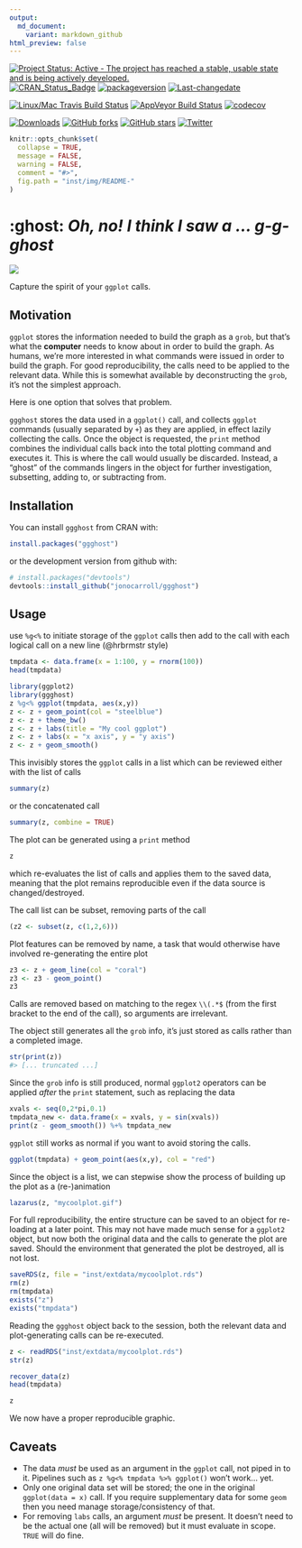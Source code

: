 ```yaml
---
output:
  md_document:
    variant: markdown_github
html_preview: false
---
```


[![Project Status: Active - The project has reached a stable, usable state and is being actively developed.](http://www.repostatus.org/badges/latest/active.svg)](http://www.repostatus.org/#active)
[![CRAN_Status_Badge](http://www.r-pkg.org/badges/version/ggghost)](https://cran.r-project.org/package=ggghost)
[![packageversion](https://img.shields.io/badge/Package%20version-0.1.0-orange.svg?style=flat-square)](commits/master)
[![Last-changedate](https://img.shields.io/badge/last%20change-`r gsub('-', '--', Sys.Date())`-yellowgreen.svg)](/commits/master)

[![Linux/Mac Travis Build Status](https://img.shields.io/travis/jonocarroll/ggghost/master.svg?label=Mac%20OSX%20%26%20Linux)](https://travis-ci.org/jonocarroll/ggghost)
[![AppVeyor Build Status](https://img.shields.io/appveyor/ci/jonocarroll/ggghost/master.svg?label=Windows)](https://ci.appveyor.com/project/jonocarroll/ggghost)
[![codecov](https://codecov.io/gh/jonocarroll/ggghost/branch/master/graph/badge.svg)](https://codecov.io/gh/jonocarroll/ggghost)

[![Downloads](http://cranlogs.r-pkg.org/badges/ggghost)](http://www.r-pkg.org/pkg/ggghost)
[![GitHub forks](https://img.shields.io/github/forks/jonocarroll/ggghost.svg)](https://github.com/jonocarroll/ggghost/network)
[![GitHub stars](https://img.shields.io/github/stars/jonocarroll/ggghost.svg)](https://github.com/jonocarroll/ggghost/stargazers)
[![Twitter](https://img.shields.io/twitter/url/https/github.com/jonocarroll/ggghost.svg?style=social)](https://twitter.com/intent/tweet?text=Wow:&url=%5Bobject%20Object%5D)

<!-- README.md is generated from README.Rmd. Please edit that file -->

```r
knitr::opts_chunk$set(
  collapse = TRUE,
  message = FALSE,
  warning = FALSE,
  comment = "#>",
  fig.path = "inst/img/README-"
)
```

# :ghost:  _Oh, no! I think I saw a ... g-g-ghost_

![](https://github.com/jonocarroll/ggghost/raw/master/inst/img/scooby.gif)

Capture the spirit of your `ggplot` calls.

## Motivation

`ggplot` stores the information needed to build the graph as a `grob`, but that's what the **computer** needs to know about in order to build the graph. As humans, we're more interested in what commands were issued in order to build the graph. For good reproducibility, the calls need to be applied to the relevant data. While this is somewhat available by deconstructing the `grob`, it's not the simplest approach. 

Here is one option that solves that problem.

`ggghost` stores the data used in a `ggplot()` call, and collects `ggplot` commands (usually separated by `+`) as they are applied, in effect lazily collecting the calls. Once the object is requested, the `print` method combines the individual calls back into the total plotting command and executes it. This is where the call would usually be discarded. Instead, a "ghost" of the commands lingers in the object for further investigation, subsetting, adding to, or subtracting from.

## Installation

You can install `ggghost` from CRAN with:

```r
install.packages("ggghost")
```
or the development version from github with:

```r
# install.packages("devtools")
devtools::install_github("jonocarroll/ggghost")
```

## Usage

use `%g<%` to initiate storage of the `ggplot` calls then add to the call with each logical call on a new line (@hrbrmstr style)

```r
tmpdata <- data.frame(x = 1:100, y = rnorm(100))
head(tmpdata)
```

```r
library(ggplot2)
library(ggghost)
z %g<% ggplot(tmpdata, aes(x,y))
z <- z + geom_point(col = "steelblue")
z <- z + theme_bw()
z <- z + labs(title = "My cool ggplot")
z <- z + labs(x = "x axis", y = "y axis")
z <- z + geom_smooth()
```

This invisibly stores the `ggplot` calls in a list which can be reviewed either with the list of calls
```r
summary(z)
```

or the concatenated call
```r
summary(z, combine = TRUE)
```

The plot can be generated using a `print` method
```r
z
```

which re-evaluates the list of calls and applies them to the saved data, meaning that the plot remains reproducible even if the data source is changed/destroyed.

The call list can be subset, removing parts of the call
```r
(z2 <- subset(z, c(1,2,6)))
```

Plot features can be removed by name, a task that would otherwise have involved re-generating the entire plot
```r
z3 <- z + geom_line(col = "coral")
z3 <- z3 - geom_point()
z3
```

Calls are removed based on matching to the regex `\\(.*$` (from the first bracket to the end of the call), so arguments are irrelevant.

The object still generates all the `grob` info, it's just stored as calls rather than a completed image.
```r
str(print(z))
#> [... truncated ...]
```

Since the `grob` info is still produced, normal `ggplot2` operators can be applied *after* the `print` statement, such as replacing the data
```r
xvals <- seq(0,2*pi,0.1)
tmpdata_new <- data.frame(x = xvals, y = sin(xvals))
print(z - geom_smooth()) %+% tmpdata_new
```

`ggplot` still works as normal if you want to avoid storing the calls.
```r
ggplot(tmpdata) + geom_point(aes(x,y), col = "red")
```

Since the object is a list, we can stepwise show the process of building up the plot as a (re-)animation
```r
lazarus(z, "mycoolplot.gif")
```

For full reproducibility, the entire structure can be saved to an object for re-loading at a later point. This may not have made much sense for a `ggplot2` object, but now both the original data and the calls to generate the plot are saved. Should the environment that generated the plot be destroyed, all is not lost.
```r
saveRDS(z, file = "inst/extdata/mycoolplot.rds")
rm(z)
rm(tmpdata)
exists("z")
exists("tmpdata")
```

Reading the `ggghost` object back to the session, both the relevant data and plot-generating calls can be re-executed. 
```r
z <- readRDS("inst/extdata/mycoolplot.rds")
str(z)

recover_data(z)
head(tmpdata)

z
```

We now have a proper reproducible graphic.

## Caveats

* The data _must_ be used as an argument in the `ggplot` call, not piped in to it. Pipelines such as `z %g<% tmpdata %>% ggplot()` won't work... yet.
* Only one original data set will be stored; the one in the original `ggplot(data = x)` call. If you require supplementary data for some `geom` then you need manage storage/consistency of that.
* For removing `labs` calls, an argument _must_ be present. It doesn't need to be the actual one (all will be removed) but it must evaluate in scope. `TRUE` will do fine.
